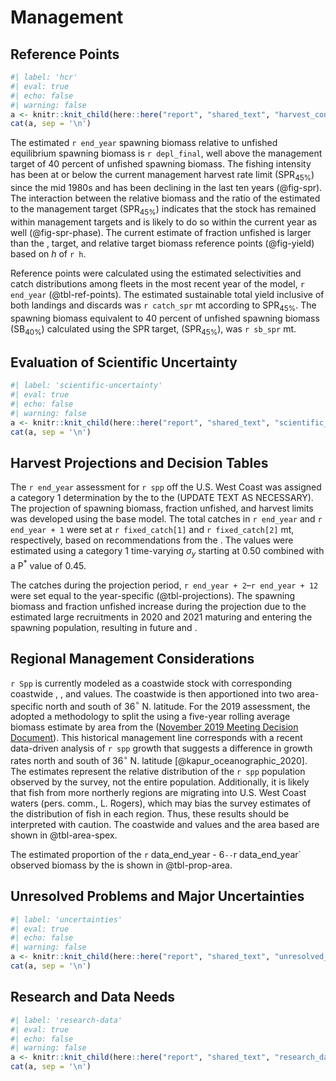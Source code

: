 # Management


## Reference Points

```r
#| label: 'hcr'
#| eval: true
#| echo: false
#| warning: false
a <- knitr::knit_child(here::here("report", "shared_text", "harvest_control_rule.qmd"), quiet = TRUE)
cat(a, sep = '\n')
```


The estimated `r end_year` spawning biomass relative to unfished equilibrium spawning biomass is `r depl_final`, well above the management target of 40 percent of unfished spawning biomass. The fishing intensity has been at or below the current management harvest rate limit ($\text{SPR}_{45\%}$) since the mid 1980s and has been declining in the last ten years (@fig-spr). The interaction between the relative biomass and the ratio of the estimated \gls{spr} to the management target ($\text{SPR}_{45\%}$) indicates that the stock has remained within management targets and is likely to do so within the current year as well (@fig-spr-phase). The current estimate of fraction unfished is larger than the \gls{msy}, \gls{spr} target, and relative target biomass reference points (@fig-yield) based on $h$ of `r h`.

Reference points were calculated using the estimated selectivities and catch distributions among fleets in the most recent year of the model, `r end_year` (@tbl-ref-points). The estimated sustainable total yield inclusive of both landings and discards was `r catch_spr` mt according to $\text{SPR}_{45\%}$. The spawning biomass equivalent to 40 percent of unfished spawning biomass ($\text{SB}_{40\%}$) calculated using the SPR target, ($\text{SPR}_{45\%}$), was `r sb_spr` mt.


## Evaluation of Scientific Uncertainty


```r
#| label: 'scientific-uncertainty'
#| eval: true
#| echo: false
#| warning: false
a <- knitr::knit_child(here::here("report", "shared_text", "scientific_uncertainty.qmd"), quiet = TRUE)
cat(a, sep = '\n')
```


## Harvest Projections and Decision Tables

The `r end_year` assessment for `r spp` off the U.S. West Coast was assigned a category 1 determination by the \gls{ssc} to the \gls{pfmc} (UPDATE TEXT AS NECESSARY). The projection of spawning biomass, fraction unfished, and harvest limits was developed using the base model. The total catches in `r end_year` and `r end_year + 1` were set at `r fixed_catch[1]` and `r fixed_catch[2]` mt, respectively, based on recommendations from the \gls{gmt}. The \gls{abc} values were estimated using a category 1 time-varying $\sigma_y$ starting at 0.50 combined with a P$^{*}$ value of 0.45. 

The catches during the projection period, `r end_year + 2`--`r end_year + 12` were set equal to the year-specific \glsplural{abc} (@tbl-projections). The spawning biomass and fraction unfished increase during the projection due to the estimated large recruitments in 2020 and 2021 maturing and entering the spawning population, resulting in future \glsplural{ofl} and \glsplural{abc}.


## Regional Management Considerations

`r Spp` is currently modeled as a coastwide stock with corresponding coastwide \gls{ofl}, \gls{abc}, and \gls{acl} values. The coastwide \gls{acl} is then apportioned into two area-specific \glsplural{acl} north and south of 36$^\circ$ N. latitude. For the 2019 assessment, the \gls{pfmc} adopted a methodology to split the \gls{acl} using a five-year rolling average biomass estimate by area from the \gls{s-wcgbt} ([November 2019 \gls{pfmc} Meeting Decision Document](https://www.pcouncil.org/documents/2019/11/november-2019-decision-document.pdf/)). This historical management line corresponds with a recent data-driven analysis of `r spp` growth that suggests a difference in growth rates north and south of $36^\circ$ N. latitude [@kapur_oceanographic_2020]. The estimates represent the relative distribution of the `r spp` population observed by the survey, not the entire population. Additionally, it is likely that fish from more northerly regions are migrating into U.S. West Coast waters (pers. comm., L. Rogers), which may bias the survey estimates of the distribution of fish in each region. Thus, these results should be interpreted with caution. The coastwide \gls{ofl} and \gls{abc} values and the area based \gls{acl} are shown in @tbl-area-spex.

The estimated proportion of the `r` data_end_year - 6`--`r data_end_year` observed biomass by the \gls{s-wcgbt} is shown in @tbl-prop-area.  


## Unresolved Problems and Major Uncertainties


```r
#| label: 'uncertainties'
#| eval: true
#| echo: false
#| warning: false
a <- knitr::knit_child(here::here("report", "shared_text", "unresolved_uncertainties.qmd"), quiet = TRUE)
cat(a, sep = '\n')
```


## Research and Data Needs


```r
#| label: 'research-data'
#| eval: true
#| echo: false
#| warning: false
a <- knitr::knit_child(here::here("report", "shared_text", "research_data_needs.qmd"), quiet = TRUE)
cat(a, sep = '\n')
```


